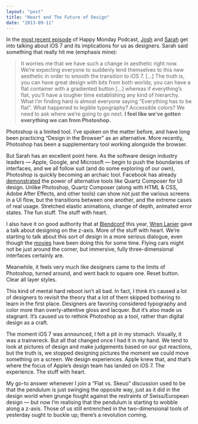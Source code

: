 ```yaml
---
layout: "post"
title: "Heart and The Future of Design"
date: "2013-09-11"
---
```


In the
[most recent episode](http://www.happymondaypodcast.com/episodes/sarah-josh2) of
Happy Monday Podcast, [Josh](https://twitter.com/joshlong) and
[Sarah](https://twitter.com/sazzy) get into talking about iOS 7 and its
implications for us as designers. Sarah said something that really hit me
(emphasis mine):

> It worries me that we have such a change in aesthetic right now. We’re
> expecting everyone to suddenly lend themselves to this new aesthetic in order
> to smooth the transition to iOS 7. [...] The truth is, you can have great
> design with bits from both worlds; you can have a flat container with a
> gradiented button [...] whereas if everything’s flat, you’ll have a tougher
> time establishing any kind of hierarchy. What I’m finding hard is almost
> everyone saying “Everything has to be flat”. What happened to legible
> typography? Accessible colors? We need to ask where we’re going to go next.
> **I feel like we’ve gotten everything we can from Photoshop.**

Photoshop is a limited tool. I’ve spoken on the matter before, and have long
been practicing “Design in the Browser” as an alternative. More recently,
Photoshop has been a supplementary tool working alongside the browser.

But Sarah has an excellent point here. As the software design industry leaders —
Apple, Google, and Microsoft — begin to push the boundaries of interfaces, and
we all follow suit (and do some exploring of our own), Photoshop is quickly
becoming an archaic tool. Facebook has already
[demonstrated](https://vimeo.com/68749840) the power of alternative tools like
Quartz Composer for UI design. Unlike Photoshop, Quartz Composer (along with
HTML & CSS, Adobe After Effects, and other tools) can show not just the various
screens in a UI flow, but the transitions between one another, and the extreme
cases of real usage. Stretched elastic animations, change of depth, animated
error states. The fun stuff. The stuff with heart.

I also have it on good authority that at [Blendconf](http://www.blendconf.com)
this year, [Wren Lanier](https://twitter.com/heywren) gave a talk about
designing on the z-axis. More of the stuff with heart. We’re starting to talk
about this sort of design in a more serious dialogue, even though the
[movies](http://cargocollective.com/jayse/Avengers) have been doing this for
some time. Flying cars might not be just around the corner, but immersive, fully
three-dimensional interfaces certainly are.

Meanwhile, it feels very much like designers came to the limits of Photoshop,
turned around, and went back to square one. Reset button. Clear all layer
styles.

This kind of mental hard reboot isn’t all bad. In fact, I think it’s caused a
lot of designers to revisit the theory that a lot of them skipped bothering to
learn in the first place. Designers are favoring considered typography and color
more than overly-attentive gloss and lacquer. But it’s also made us stagnant.
It’s caused us to rethink Photoshop as a tool, rather than digital design as a
craft.

The moment iOS 7 was announced, I felt a pit in my stomach. Visually, it was a
trainwreck. But all that changed once I had it in my hand. We tend to look at
pictures of design and make judgements based on our gut reactions, but the truth
is, we stopped designing pictures the moment we could move something on a
screen. We design experiences. Apple knew that, and that’s where the focus of
Apple’s design team has landed on iOS 7. The experience. The stuff with heart.

My go-to answer whenever I join a “Flat vs. Skeuo” discussion used to be that
the pendulum is just swinging the opposite way, just as it did in the design
world when grunge fought against the restraints of Swiss/European design — but
now I’m realising that the pendulum is starting to wobble along a z-axis. Those
of us still entrenched in the two-dimensional tools of yesterday ought to buckle
up; there’s a revolution coming.

